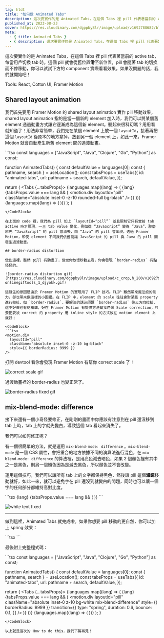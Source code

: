 ```yaml
---
tag: htdt
title: "如何做 Animated Tabs"
description: 這次要實作的是 Animated Tabs，在這個 Tabs 裡 pill 代表著當前的 active tab，每當用戶切換 tab 時，這個 pill 就會從舊位置滑至新位置，pill 會隨著 tab 的切換而不停移動，並且只有 pill 上的字才會變色，確保維持高對比度。
published_at: 2023-08-23
cover: https://res.cloudinary.com/dgppby8lr/image/upload/v1692788682/blog/animated-tabs_r0ghgf.png
meta:
  - { title: Animated Tabs }
  - { description: 這次要實作的是 Animated Tabs，在這個 Tabs 裡 pill 代表著當前的 active tab，每當用戶切換 tab 時，這個 pill 就會從舊位置滑至新位置，pill 會隨著 tab 的切換而不停移動，並且只有 pill 上的字才會變色，確保維持高對比度。}
---
```



這次要實作的是 Animated Tabs，在這個 Tabs 裡 pill 代表著當前的 active tab，每當用戶切換 tab 時，這個 pill 就會從舊位置**滑**至新位置，pill 會隨著 tab 的切換而不停移動，你可以試試下方的 component 實際看看效果。如果沒問題的話，我們就開始吧！

<div className='not-prose' style={{marginTop: '64px', marginBottom: '64px'}}>
  <AnimatedTabs />
</div>

Tools: React, Cotton UI, Framer Motion

## Shared layout animation

我們首先要用 Framer Motion 的 shared layout animation 實作 pill 移動效果，shared layout animation 指的是當一個新的 element 加入時，我們可以將某個舊 element 通過動畫方式讓它逐漸成為這個新 element。聽起來很科幻嗎？用用看就知道了！用法非常簡單，我們先在某個 element 上放一個 `layoutId`，接著再把這個 `layoutId` 從原本的地方拿掉，放到另一個 element 上，如此一來，Framer Motion 就會自動產生新舊 element 間的過渡動畫。

<CodeBlock>
```tsx
const languages = ["JavaScript", "Java", "Clojure", "Go", "Python"] as const;

function AnimatedTabs() {
  const defaultValue = languages[0];
  const { pathname, search } = useLocation();
  const tabsProps = useTabs({
    id: "animated-tabs",
    url: pathname + search,
    defaultValue,
  });

  return (
    <Tabs {...tabsProps}>
      <TabsList>
        {languages.map((lang) => (
          <TabsTrigger
            key={lang}
            value={lang}
            className="relative text-gray-900 data-[state=active]:text-white"
          >
            {lang}
            {tabsProps.value === lang && (
              <motion.div
                layoutId="pill"
                className="absolute inset-0 -z-10 rounded-full bg-black"
              />
            )}
          </TabsTrigger>
        ))}
      </TabsList>
      {languages.map((lang) => (
        <TabsContent key={lang} value={lang} />
      ))}
    </Tabs>
  );
}
```
</CodeBlock>

在上面的 code 裡，我們為 pill 加上 `layoutId=“pill”` 並且限制它只有當前 tab active 時才顯現，一旦 tab value 變化，例如從 “JavaScript” 變為 “Java”，那麼原先 “JavaScript” 的 pill 會消失，而 “Java” 的 pill 會出現，透過 Framer Motion，即使 element 不同我們依舊能讓 JavaScript 的 pill 與 Java 的 pill 間發生過渡動畫。

## border-radius distortion

做到這裡，雖然 pill 有動畫了，但當你放慢秒數去看，你會發現 `border-radius` 有點怪怪的。

![border-radius distortion gif](https://res.cloudinary.com/dgppby8lr/image/upload/c_crop,h_200/v1692792027/blog/output-onlinegiftools_1_djyokk.gif)

這發生的原因是由於 Framer Motion 的實現用了 FLIP 技巧。FLIP 雖然帶來魔法般的能力，卻也帶來像這樣的小困擾。在 FLIP 中，element 的 scale 往往會對某些 property 進行拉扯，如 `border-radius`，要解決的話必須讓 `border-radius` 往反方向拉扯，這不好做也有點複雜，好在 Framer Motion 有提供方法幫我們做 Scale correction，只要把要被 correct 的 property 用 inline style 的方式放在 motion element 上就好：

<CodeBlock>
```tsx
<motion.div
  layoutId="pill"
  className="absolute inset-0 -z-10 bg-black"
  style={{ borderRadius: 9999 }}
/>
```
</CodeBlock>

打開 devtool 看你會發現 Framer Motion 有幫你 correct scale 了！

![correct scale gif](https://res.cloudinary.com/dgppby8lr/image/upload/h_200/v1692793068/blog/CleanShot_2023-08-23_at_20.17.11_lj34zs.gif)

過渡動畫裡的 border-radius 也變正常了。

![border-radius fixed gif](https://res.cloudinary.com/dgppby8lr/image/upload/c_crop,h_200/v1692792567/blog/output-onlinegiftools_2_kj0kta.gif)

## mix-blend-mode: difference

接下來還有一個小奇怪要修正，在剛剛的畫面中你應該有注意到在 pill 還沒移到 tab 上時，tab 上的字就先變白，導致這個 tab 看起來消失了。

我們可以如何修正呢？

有一個很簡單的方法，就是運用 `mix-blend-mode: difference` 。`mix-blend-mode` 是一個 CSS 屬性，會把重合的地方依據不同的演算法進行混色，在 `mix-blend-mode: difference` 的算法裡，是用亮色減去暗色，如果 2 個顏色裡有其中之一是黑色，則另一個顏色因為是減去黑色，所以顏色並不會改變。

運用這個技巧，我們可以讓所有 tab 上的文字都保持黑色，然後讓 pill 這個**濾鏡**移動就好，如此一來，就可以避免字在 pill 還沒到就變白的問題，同時也可以讓一個字的任何部分都維持高對比度。

<CodeBlock>
```tsx
<TabsTrigger
  key={lang}
  value={lang}
  className="relative text-gray-900"
>
  {lang}
  {tabsProps.value === lang && (
    <motion.div
      layoutId="pill"
      className="absolute inset-0 z-10 bg-white mix-blend-difference"
      style={{ borderRadius: 9999 }}
    />
  )}
</TabsTrigger>
```
</CodeBlock>

![white text fixed](https://res.cloudinary.com/dgppby8lr/image/upload/c_crop,h_200/v1692793786/blog/output-onlinegiftools_4_f3wbhi.gif)

---

做到這裡，Animated Tabs 就完成啦，如果你想要 pill 移動的更自然，你可以加上 spring 效果：

<CodeBlock>
```tsx
<motion.div
  layoutId="pill"
  className="absolute inset-0 z-10 bg-white mix-blend-difference"
  style={{ borderRadius: 9999 }}
  transition={{
    type: "spring",
    duration: 0.6,
    bounce: 0.1,
  }}
/>
```
</CodeBlock>

最後附上完整程式碼：

<CodeBlock>
```tsx
const languages = ["JavaScript", "Java", "Clojure", "Go", "Python"] as const;

function AnimatedTabs() {
  const defaultValue = languages[0];
  const { pathname, search } = useLocation();
  const tabsProps = useTabs({
    id: "animated-tabs",
    url: pathname + search,
    defaultValue,
  });

  return (
    <Tabs {...tabsProps}>
      <TabsList>
        {languages.map((lang) => (
          <TabsTrigger
            key={lang}
            value={lang}
            className="relative text-gray-900"
          >
            {lang}
            {tabsProps.value === lang && (
              <motion.div
                layoutId="pill"
                className="absolute inset-0 z-10 bg-white mix-blend-difference"
                style={{ borderRadius: 9999 }}
                transition={{
                  type: "spring",
                  duration: 0.6,
                  bounce: 0.1,
                }}
              />
            )}
          </TabsTrigger>
        ))}
      </TabsList>
      {languages.map((lang) => (
        <TabsContent key={lang} value={lang} />
      ))}
    </Tabs>
  );
}
```
</CodeBlock>

以上就是這次的 How to do this，我們下篇再見！
